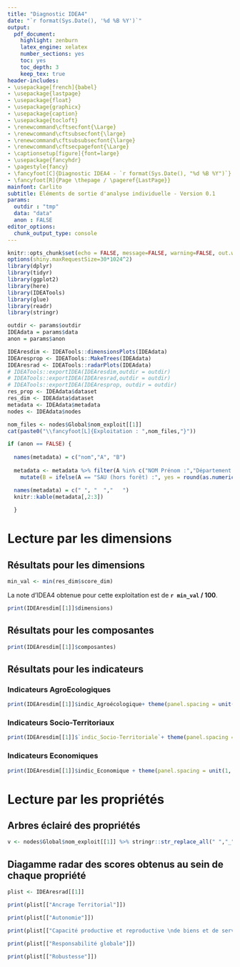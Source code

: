 ```yaml
---
title: "Diagnostic IDEA4"
date: "`r format(Sys.Date(), '%d %B %Y')`"
output:
  pdf_document:
    highlight: zenburn
    latex_engine: xelatex
    number_sections: yes
    toc: yes
    toc_depth: 3
    keep_tex: true
header-includes:
- \usepackage[french]{babel}
- \usepackage{lastpage}
- \usepackage{float}
- \usepackage{graphicx}
- \usepackage{caption}
- \usepackage{tocloft}
- \renewcommand\cftsecfont{\Large}
- \renewcommand\cftsubsecfont{\large}
- \renewcommand\cftsubsubsecfont{\large}
- \renewcommand\cftsecpagefont{\Large}
- \captionsetup[figure]{font=large}
- \usepackage{fancyhdr}
- \pagestyle{fancy}
- \fancyfoot[C]{Diagnostic IDEA4 - `r format(Sys.Date(), "%d %B %Y")`}
- \fancyfoot[R]{Page \thepage / \pageref{LastPage}}
mainfont: Carlito
subtitle: Eléments de sortie d'analyse individuelle - Version 0.1
params:
  outdir : "tmp"
  data: "data"
  anon : FALSE
editor_options:
  chunk_output_type: console
---
```


```r
knitr::opts_chunk$set(echo = FALSE, message=FALSE, warning=FALSE, out.width = "100%", fig.pos = "H")
options(shiny.maxRequestSize=30*1024^2)
library(dplyr)
library(tidyr)
library(ggplot2)
library(here)
library(IDEATools)
library(glue)
library(readr)
library(stringr)
```


```r
outdir <- params$outdir
IDEAdata = params$data
anon = params$anon
```


```r
IDEAresdim <- IDEATools::dimensionsPlots(IDEAdata)
IDEAresprop <- IDEATools::MakeTrees(IDEAdata)
IDEAresrad <- IDEATools::radarPlots(IDEAdata)
# IDEATools::exportIDEA(IDEAresdim,outdir = outdir)
# IDEATools::exportIDEA(IDEAresrad,outdir = outdir)
# IDEATools::exportIDEA(IDEAresprop, outdir = outdir)
res_prop <- IDEAdata$dataset
res_dim <- IDEAdata$dataset
metadata <- IDEAdata$metadata
nodes <- IDEAdata$nodes

```


```r
nom_files <- nodes$Global$nom_exploit[[1]]
cat(paste0("\\fancyfoot[L]{Exploitation : ",nom_files,"}"))
```

\vspace{+3cm}
\Large

```r
if (anon == FALSE) {
  
  names(metadata) = c("nom","A", "B")
  
  metadata <- metadata %>% filter(A %in% c("NOM Prénom :","Département :","Type d'exploitation :","Forme sociétaire :","SAU (hors forêt) :")) %>% 
    mutate(B = ifelse(A == "SAU (hors forêt) :", yes = round(as.numeric(B)) %>% as.character(), no = B))

  names(metadata) = c(" ", "  ","   ")
  knitr::kable(metadata[,2:3])
  
  }
```

\newpage

# Lecture par les dimensions

## Résultats pour les dimensions

\Large

```r
min_val <- min(res_dim$score_dim)
```

La note d'IDEA4 obtenue pour cette exploitation est de **`r min_val` / 100**.

\large

```r
print(IDEAresdim[[1]]$dimensions)
```

## Résultats pour les composantes

```r
print(IDEAresdim[[1]]$composantes)
```

## Résultats pour les indicateurs

### Indicateurs AgroEcologiques

```r
print(IDEAresdim[[1]]$indic_Agroécologique+ theme(panel.spacing = unit(1, "lines")))
```

### Indicateurs Socio-Territoriaux

```r
print(IDEAresdim[[1]]$`indic_Socio-Territoriale`+ theme(panel.spacing = unit(1, "lines")))
```

### Indicateurs Economiques

```r
print(IDEAresdim[[1]]$indic_Economique + theme(panel.spacing = unit(1, "lines"))) 
```

\hbox{}

# Lecture par les propriétés

## Arbres éclairé des propriétés

```r
v <- nodes$Global$nom_exploit[[1]] %>% stringr::str_replace_all(" ","_")
```

\rotatebox{270}{

\begin{minipage}{0.85\textheight}


```r
knitr::include_graphics(file.path(outdir,v,"Propriétés","Cartes_heuristiques","Ancrage.pdf"))
```

\end{minipage}}

\rotatebox{270}{
\begin{minipage}{\textheight}
```r
knitr::include_graphics(file.path(outdir,v,"Propriétés","Cartes_heuristiques","Autonomie.pdf"))
```
\end{minipage}}

\rotatebox{270}{
\begin{minipage}{\textheight}
```r
knitr::include_graphics(file.path(outdir,v,"Propriétés","Cartes_heuristiques","Capacité.pdf"))
```
\end{minipage}}

\rotatebox{270}{
\begin{minipage}{\textheight}
```r
knitr::include_graphics(file.path(outdir,v,"Propriétés","Cartes_heuristiques","Responsabilité.pdf"))
```
\end{minipage}}

\rotatebox{270}{
\begin{minipage}{\textheight}
```r
knitr::include_graphics(file.path(outdir,v,"Propriétés","Cartes_heuristiques","Robustesse.pdf"))
```
\end{minipage}}

\rotatebox{270}{
\begin{minipage}{\textheight}
```r
knitr::include_graphics(file.path(outdir,v,"Propriétés","Cartes_heuristiques","Global.pdf"))
```
\end{minipage}}

## Diagamme radar des scores obtenus au sein de chaque propriété

```r
plist <- IDEAresrad[[1]]
```

```r
print(plist[["Ancrage Territorial"]])
```

```r
print(plist[["Autonomie"]])
```

```r
print(plist[["Capacité productive et reproductive \nde biens et de services"]])
```

```r
print(plist[["Responsabilité globale"]])
```

```r
print(plist[["Robustesse"]])
```

<!-- \newpage -->

<!-- # Légende -->

<!-- \footnotesize -->

<!-- ```{r} -->
<!-- label_nodes %>% select(`Code Indicateur`=code_indicateur, `Nom Indicateur`=nom_indicateur, Niveau = level, Dimension = dimension, Composante = composante, dim) %>% -->
<!--   mutate(no_code = parse_number(`Code Indicateur`)) %>% -->
<!--   mutate(Niveau = factor(Niveau, levels = c("indicateur","noeud","branche","propriete"))) %>% -->
<!--   arrange(Niveau,dim,no_code) %>% -->
<!--   mutate(Dimension = as.character(Dimension)) %>% -->
<!--   select(-dim, -no_code) %>% -->
<!--   mutate(Composante = str_remove_all(Composante,"\\n")) %>% -->
<!--   select(-Composante) %>% -->
<!--   mutate(Dimension =ifelse(is.na(Dimension),yes = " ",no = Dimension)) %>% -->
<!--   filter(Niveau == "indicateur") %>% -->
<!--   select(-Niveau) %>% -->
<!--   knitr::kable() -->
<!-- ``` -->
